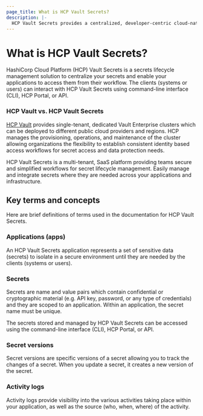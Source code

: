 ```yaml
---
page_title: What is HCP Vault Secrets?
description: |-
  HCP Vault Secrets provides a centralized, developer-centric cloud-native secrets management solution that serves as an intuitive, single source of truth for your applications.
---
```


# What is HCP Vault Secrets?

HashiCorp Cloud Platform (HCP) Vault Secrets is a secrets lifecycle management
solution to centralize your secrets and enable your applications to access them
from their workflow. The clients (systems or users) can interact with HCP Vault
Secrets using command-line interface (CLI), HCP Portal, or API.

### HCP Vault vs. HCP Vault Secrets
[HCP Vault](/hcp/docs/vault) provides single-tenant, dedicated Vault Enterprise clusters which can be deployed to different public cloud providers and regions. HCP manages the provisioning, operations, and maintenance of the cluster allowing organizations the flexibility to establish consistent identity based access workflows for secret access and data protection needs.

HCP Vault Secrets is a multi-tenant, SaaS platform providing teams secure and simplified workflows for secret lifecycle management. Easily manage and integrate secrets where they are needed across your applications and infrastructure.

<HCPCallout product="vault-secrets" />

## Key terms and concepts

Here are brief definitions of terms used in the documentation for HCP Vault
Secrets.

### Applications (apps)

An HCP Vault Secrets application represents a set of sensitive data (secrets) to
isolate in a secure environment until they are needed by the clients (systems or
users).

### Secrets

Secrets are name and value pairs which contain confidential or cryptographic
material (e.g. API key, password, or any type of credentials) and they are
scoped to an application. Within an application, the secret name must be unique.

The secrets stored and managed by HCP Vault Secrets can be accessed using the
command-line interface (CLI), HCP Portal, or API.

### Secret versions

Secret versions are specific versions of a secret allowing you to track the
changes of a secret. When you update a secret, it creates a new version of the
secret. 

### Activity logs

Activity logs provide visibility into the various activities taking place within
your application, as well as the source (who, when, where) of the activity.  

